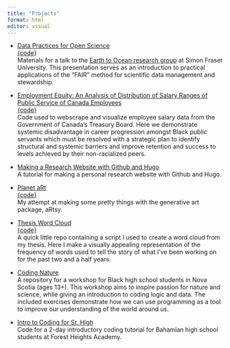 ```yaml
---
title: "Projects"
format: html
editor: visual
---
```


-   [Data Practices for Open Science](https://alburycatalina.github.io/data-practices/data-practices-for-open-science.html#/title-slide)\
    [{code}](https://github.com/alburycatalina/data-practices)\
    Materials for a talk to the [Earth to Ocean research group](https://earthtooceansfu.ca/) at Simon Fraser University. This presentation serves as an introduction to practical applications of the "FAIR" method for scientific data management and stewardship.

-   [Employment Equity: An Analysis of Distribution of Salary Ranges of Public Service of Canada Employees](https://employment-equity.github.io/)\
    [{code}](https://github.com/Employment-Equity/employment-equity.github.io)\
    Code used to webscrape and visualize employee salary data from the Government of Canada's Treasury Board. Here we demonstrate systemic disadvantage in career progression amongst Black public servants which must be resolved with a strategic plan to identify structural and systemic barriers and improve retention and success to levels achieved by their non-racialized peers.

-   [Making a Research Website with Github and Hugo](https://github.com/alburycatalina/Personal-Research-Website)\
    A tutorial for making a personal research website with Github and Hugo.

-   [Planet aRt](https://github.com/alburycatalina/planet-aRt)\
    [{code}](https://github.com/alburycatalina/planet-aRt/blob/main/planet-aRt.R)\
    My attempt at making some pretty things with the generative art package, aRtsy.

-   [Thesis Word Cloud](https://github.com/alburycatalina/ThesisWordCloud)\
    [{code}](https://github.com/alburycatalina/ThesisWordCloud/blob/main/thesis_wordcloud.R)\
    A quick little repo containing a script I used to create a word cloud from my thesis. Here I make a visually appealing representation of the frequency of words used to tell the story of what I've been working on for the past two and a half years.

-   [Coding Nature](https://github.com/alburycatalina/Coding-Nature)\
    A repository for a workshop for Black high school students in Nova Scotia (ages 13+). This workshop aims to inspire passion for nature and science, while giving an introduction to coding logic and data. The included exercises demonstrate how we can use programming as a tool to improve our understanding of the world around us.

-   [Intro to Coding for Sr. High](https://github.com/alburycatalina/FHA_intro_to_coding)\
    Code for a 2-day introductory coding tutorial for Bahamian high school students at Forest Heights Academy.
    
## 
